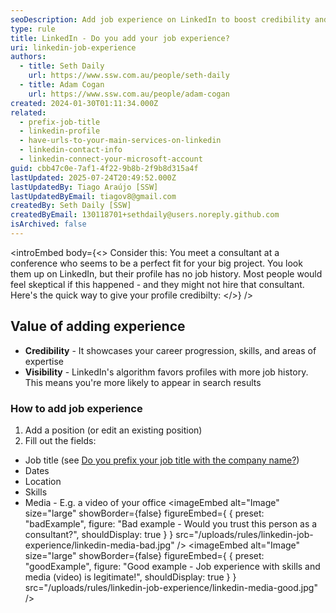 ```yaml
---
seoDescription: Add job experience on LinkedIn to boost credibility and visibility by showcasing career progression, skills, and areas of expertise, making you more discoverable in search results.
type: rule
title: LinkedIn - Do you add your job experience?
uri: linkedin-job-experience
authors:
  - title: Seth Daily
    url: https://www.ssw.com.au/people/seth-daily
  - title: Adam Cogan
    url: https://www.ssw.com.au/people/adam-cogan
created: 2024-01-30T01:11:34.000Z
related:
  - prefix-job-title
  - linkedin-profile
  - have-urls-to-your-main-services-on-linkedin
  - linkedin-contact-info
  - linkedin-connect-your-microsoft-account
guid: cbb47c0e-7af1-4f22-9b8b-2f9b8d315a4f
lastUpdated: 2025-07-24T20:49:52.000Z
lastUpdatedBy: Tiago Araújo [SSW]
lastUpdatedByEmail: tiagov8@gmail.com
createdBy: Seth Daily [SSW]
createdByEmail: 130118701+sethdaily@users.noreply.github.com
isArchived: false
---
```


<introEmbed
  body={<>
Consider this: You meet a consultant at a conference who seems to be a perfect fit for your big project. You look them up on LinkedIn, but their profile has no job history. Most people would feel skeptical if this happened - and they might not hire that consultant. Here's the quick way to give your profile credibilty:
  </>}
/>
## Value of adding experience

* **Credibility** - It showcases your career progression, skills, and areas of expertise
* **Visibility** - LinkedIn's algorithm favors profiles with more job history. This means you're more likely to appear in search results

### How to add job experience

1. Add a position (or edit an existing position)
2. Fill out the fields:

* Job title (see [Do you prefix your job title with the company name?](/prefix-job-title))
* Dates
* Location
* Skills
* Media - E.g. a video of your office
<imageEmbed
  alt="Image"
  size="large"
  showBorder={false}
  figureEmbed={ {
    preset: "badExample",
    figure: "Bad example - Would you trust this person as a consultant?",
    shouldDisplay: true
  } }
  src="/uploads/rules/linkedin-job-experience/linkedin-media-bad.jpg"
/>
<imageEmbed
  alt="Image"
  size="large"
  showBorder={false}
  figureEmbed={ {
    preset: "goodExample",
    figure: "Good example - Job experience with skills and media (video) is legitimate!",
    shouldDisplay: true
  } }
  src="/uploads/rules/linkedin-job-experience/linkedin-media-good.jpg"
/>
